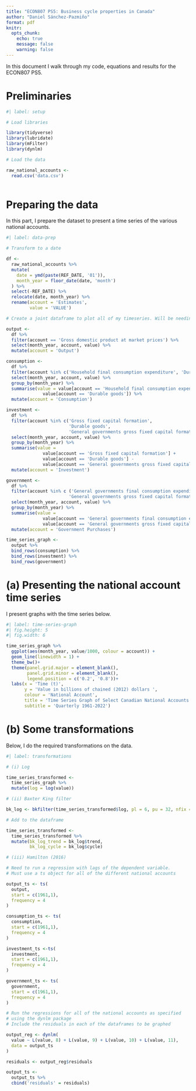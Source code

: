 ```yaml
---
title: "ECON807 PS5: Business cycle properties in Canada"
author: "Daniel Sánchez-Pazmiño"
format: pdf
knitr:
  opts_chunk: 
    echo: true
    message: false
    warning: false
---
```



In this document I walk through my code, equations and results for the ECON807 PS5.

# Preliminaries

```r
#| label: setup

# Load libraries

library(tidyverse)
library(lubridate)
library(mFilter)
library(dynlm)

# Load the data

raw_national_accounts <- 
  read.csv('data.csv')
 
```
# Preparing the data

In this part, I prepare the dataset to present a time series of the various national accounts. 

```r
#| label: data-prep

# Transform to a date

df <- 
  raw_national_accounts %>% 
  mutate(
    date = ymd(paste(REF_DATE, '01')),
    month_year = floor_date(date, 'month')
  ) %>% 
  select(-REF_DATE) %>% 
  relocate(date, month_year) %>% 
  rename(account = 'Estimates',
         value = 'VALUE')

# Create a joint dataframe to plot all of my timeseries. Will be needing to create a lot of new dataframes

output <-
  df %>% 
  filter(account == 'Gross domestic product at market prices') %>% 
  select(month_year, account, value) %>% 
  mutate(account = 'Output')

consumption <-
  df %>% 
  filter(account %in% c('Household final consumption expenditure', 'Durable goods')) %>% 
  select(month_year, account, value) %>% 
  group_by(month_year) %>% 
  summarise(value = value[account == 'Household final consumption expenditure'] -
              value[account == 'Durable goods']) %>% 
  mutate(account = 'Consumption')

investment <-
  df %>% 
  filter(account %in% c('Gross fixed capital formation', 
                        'Durable goods', 
                        'General governments gross fixed capital formation')) %>% 
  select(month_year, account, value) %>% 
  group_by(month_year) %>% 
  summarise(value = 
              value[account == 'Gross fixed capital formation'] +
              value[account == 'Durable goods'] -
              value[account == 'General governments gross fixed capital formation'] )%>% 
  mutate(account = 'Investment')

government <-
  df %>% 
  filter(account %in% c ('General governments final consumption expenditure', 
                        'General governments gross fixed capital formation')) %>% 
  select(month_year, account, value) %>% 
  group_by(month_year) %>% 
  summarise(value =
              value[account == 'General governments final consumption expenditure'] +
              value[account == 'General governments gross fixed capital formation'] )%>% 
  mutate(account = 'Government Purchases')

time_series_graph <-
  output %>% 
  bind_rows(consumption) %>% 
  bind_rows(investment) %>% 
  bind_rows(government)

```

# (a) Presenting the national account time series

I present graphs with the time series below.

```r
#| label: time-series-graph
#| fig.height: 5
#| fig.width: 6

time_series_graph %>% 
  ggplot(aes(month_year, value/1000, colour = account)) + 
  geom_line(linewidth = 1) +
  theme_bw()+
  theme(panel.grid.major = element_blank(),
        panel.grid.minor = element_blank(),
        legend.position = c('0.2', '0.8'))+
  labs(x = 'Time (t)',
       y = 'Value in billions of chained (2012) dollars ',
       colour = 'National Account',
       title = 'Time Series Graph of Select Canadian National Accounts',
       subtitle = 'Quarterly 1961-2022')

```
# (b) Some transformations

Below, I do the required transformations on the data.

```r
#| label: transformations

# (i) Log

time_series_transformed <-
  time_series_graph %>% 
  mutate(log = log(value))

# (ii) Baxter King filter

bk_log <- bkfilter(time_series_transformed$log, pl = 6, pu = 32, nfix = 12)

# Add to the dataframe

time_series_transformed <-
  time_series_transformed %>% 
  mutate(bk_log_trend = bk_log$trend,
         bk_log_cycle = bk_log$cycle)

# (iii) Hamilton (2016)

# Need to run a regression with lags of the dependent variable. 
# Must use a ts object for all of the different national accounts

output_ts <- ts(
  output,
  start = c(1961,1),
  frequency = 4
)

consumption_ts <- ts(
  consumption,
  start = c(1961,1),
  frequency = 4
)

investment_ts <-ts(
  investment,
  start = c(1961,1),
  frequency = 4
)

government_ts <- ts(
  government,
  start = c(1961,1),
  frequency = 4
)

# Run the regressions for all of the national accounts as specified
# using the dynlm package
# Include the residuals in each of the dataframes to be graphed

output_reg <- dynlm(
  value ~ L(value, 8) + L(value, 9) + L(value, 10) + L(value, 11),
  data = output_ts
)

residuals <- output_reg$residuals

output_ts <-
  output_ts %>% 
  cbind('residuals' = residuals)

```




